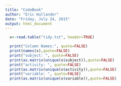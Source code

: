 ```yaml
---
title: "CodeBook"
author: "Eric Hullander"
date: "Friday, July 24, 2015"
output: html_document
---
```




```r
  x<-read.table("tidy.txt", header=TRUE)

  print("Column Names:", quote=FALSE)
  print(names(x),quote=FALSE)
  print("subject: ", quote=FALSE)
  print(as.matrix(unique(x$subject)),quote=FALSE)
  print("activity: ", quote=FALSE)
  print(as.matrix(unique(x$activity)),quote=FALSE)
  print("variable: ", quote=FALSE)
  print(as.matrix(unique(x$variable)),quote=FALSE)
    
```



